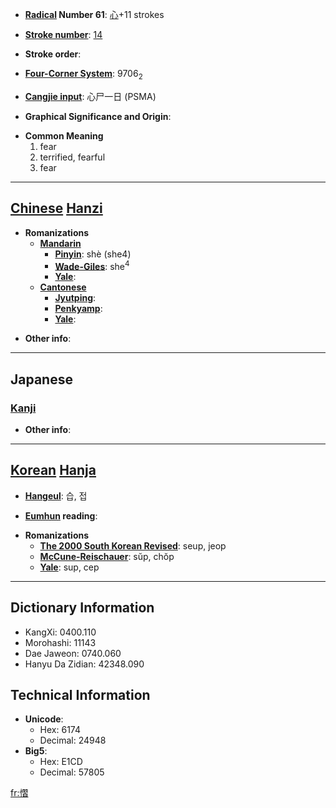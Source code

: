 * '''[[Wiktionary:Chinese radical index| Radical]] Number 61''': [[Wiktionary:Chinese radical index 心|心]]+11 strokes

* '''[[Wiktionary:Chinese total strokes index|Stroke number]]''': [[Wiktionary:Chinese total strokes index 14|14]]

* '''Stroke order''': 

* '''[[Wiktionary:Chinese four corner index|Four-Corner System]]''': 9706<sub>2</sub>

* '''[[Wiktionary:Chinese Cangjie index|Cangjie input]]''': 心尸一日 (PSMA)

* '''Graphical Significance and Origin''': 

* '''Common Meaning'''
*#fear
*# terrified, fearful
*# fear


----

== [[Chinese]] [[Hanzi]] ==

* '''Romanizations'''
** '''[[Mandarin]]'''
*** '''[[Pinyin]]''': shè (she4)
*** '''[[Wade-Giles]]''': she<sup>4</sup>
*** '''[[Yale]]''': 
** '''[[Cantonese]]'''
*** '''[[Jyutping]]''':
*** '''[[Penkyamp]]''': 
*** '''[[Yale]]''': 

* '''Other info''': 

----

==Japanese==
===[[Kanji]]===
{{kanji|on readings=[[しょう]] (shō), [[しゅう]] (shū)
|kun readings=[[おそれる]] (osoreru)
}}

* '''Other info''':  

----

== [[Korean]] [[Hanja]] ==

* '''[[Hangeul]]''': 습, 접

* '''[[Eumhun]] reading''': 

* '''Romanizations'''
** '''[[The 2000 South Korean Revised Romanization|The 2000 South Korean Revised]]''': seup, jeop
** '''[[McCune-Reischauer]]''': sŭp, chŏp
** '''[[Yale]]''': sup, cep

----

== Dictionary Information ==

* KangXi: 0400.110
* Morohashi: 11143
* Dae Jaweon: 0740.060
* Hanyu Da Zidian: 42348.090

== Technical Information ==

* '''Unicode''':
** Hex: 6174
** Decimal: 24948
* '''Big5''':
** Hex: E1CD
** Decimal: 57805

[[fr:慴]]